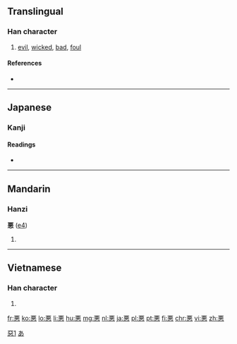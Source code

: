 {{also|惡|恶}}
==Translingual==

[[Category:CJKV characters simplified differently in Japan and China|惡1]]

===Han character===
{{Han char|rn=61|rad=心|as=07|sn=11|four=1033<sub>1</sub>|canj=一一心 (MMP), X一一心 (XMMP)|ids=⿱[[亜]][[心]]}}

# [[evil]], [[wicked]], [[bad]], [[foul]]

====References====
* {{Han ref|kx=0388.341|dkj=10717|dj=0721.260|hdz=42300.020|uh=60AA|ud=24746}}

----

==Japanese==

===Kanji===
{{ja-kanji|grade=3|rs=心07}}

====Readings====
* {{ja-readings|on=[[あく]] (aku)|kun=[[わるい]] (warui), [[にくむ]] (nikumu), [[いずくんぞ]] (izukunzo)}}

[[Category:Han characters from which hiragana were derived|あ]]

----

==Mandarin==

===Hanzi===
'''悪''' ([[e4]])

# {{defn|lang=cmn}}

----

==Vietnamese==

===Han character===
{{vi-hantu|ác|rs=心07}}

# {{defn|lang=vi|sort=心07}}

[[fr:悪]]
[[ko:悪]]
[[lo:悪]]
[[li:悪]]
[[hu:悪]]
[[mg:悪]]
[[nl:悪]]
[[ja:悪]]
[[pl:悪]]
[[pt:悪]]
[[fi:悪]]
[[chr:悪]]
[[vi:悪]]
[[zh:悪]]
